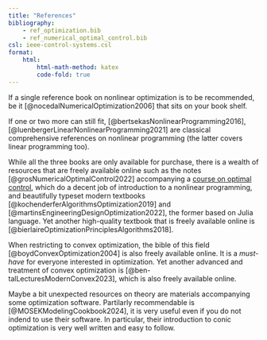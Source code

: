 ```yaml
---
title: "References"
bibliography: 
    - ref_optimization.bib
    - ref_numerical_optimal_control.bib
csl: ieee-control-systems.csl
format:
    html:
        html-math-method: katex
        code-fold: true
---
```


If a single reference book on nonlinear optimization is to be recommended, be it [@nocedalNumericalOptimization2006] that sits on your book shelf. 

If one or two more can still fit, [@bertsekasNonlinearProgramming2016], [@luenbergerLinearNonlinearProgramming2021] are classical comprehensive references on nonlinear programming (the latter covers linear programming too). 

While all the three books are only available for purchase, there is a wealth of resources that are freely available online such as the notes [@grosNumericalOptimalControl2022] accompanying a [course on optimal control](https://www.syscop.de/teaching/ss2023/numerical-optimal-control), which do a decent job of introduction to a nonlinear programming, and beautifully typeset modern textbooks [@kochenderferAlgorithmsOptimization2019] and [@martinsEngineeringDesignOptimization2022], the former based on Julia language. Yet another high-quality textbook that is freely available online is [@bierlaireOptimizationPrinciplesAlgorithms2018].

When restricting to convex optimization, the bible of this field [@boydConvexOptimization2004] is also freely available online. It is a *must-have* for everyone interested in optimization. Yet another advanced and treatment of convex optimization is [@ben-talLecturesModernConvex2023], which is also freely available online. 

Maybe a bit unexpected resources on theory are materials accompanying some optimization software. Partilarly recommendable is [@MOSEKModelingCookbook2024], it is very useful even if you do not indend to use their software. In particular, their introduction to conic optimization is very well written and easy to follow.